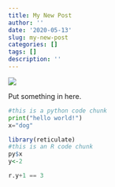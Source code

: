 ```yaml
---
title: My New Post
author: ''
date: '2020-05-13'
slug: my-new-post
categories: []
tags: []
description: ''
---
```


![](/blog/2020-05-13-my-new-post_files/kaeru.png)

Put something in here.

```python
#this is a python code chunk
print("hello world!")
x="dog"
```

```R
library(reticulate)
#this is an R code chunk
py$x
y<-2
```

```python
r.y+1 == 3
```


